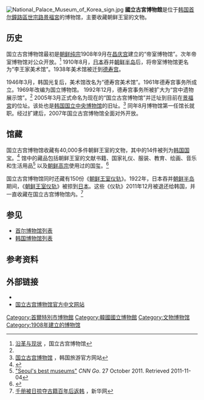 {{Infobox museum
|name          = 国立古宫博物馆
|logo          = [[File:Palac_Museum_of_Korea.jpg|200px]]
|image         = [[File:National_Palace_Museum_of_Korea_2019.jpg|250px]]
|map_type      =
|map_caption   =
|latitude      =
|longitude     =
|established   = 1908年9月
|dissolved     =
|location      = [[首尔|首尔]][[鐘路區|鐘路區]][[世宗路|世宗路]][[景福宮_(韓國)|景福宮]]内
|type          =
|visitors      =
|director      = 孙载圭
|curator       =
|publictransit =
|website       = [http://www.gogung.go.kr/fgn/jsp/cn/html/index.jsp www.gogung.go.kr]
}}
{{Infobox Korean name|
|hangul=국립고궁박물관
|hanja=國立古宮博物館
|rr=Gungnip Gogung bangmulgwan
|mr=Kungnip Kogung pangmulgwan
}}
[[File:National_Palace_Museum_of_Korea_sign.jpg|thumb]]
'''國立古宮博物館'''是位于[[韩国|韩国]][[首尔|首尔]][[鐘路區|鐘路區]][[世宗路|世宗路]][[景福宮|景福宮]]的博物馆，主要收藏朝鲜王室的文物。

== 历史 ==
国立古宫博物馆最初是[[朝鲜纯宗|朝鲜纯宗]]1908年9月在[[昌庆宫|昌庆宫]]建立的“帝室博物馆”。次年帝室博物馆对公众开放。<ref name="history">[http://www.gogung.go.kr/fgn/jsp/cn/html/introduction/introduction2.jsp 沿革与现状] {{Wayback|url=http://www.gogung.go.kr/fgn/jsp/cn/html/introduction/introduction2.jsp |date=20130829013820 }}，国立古宫博物馆</ref> 1910年8月，[[日本|日本]]吞并[[朝鲜半岛|朝鲜半岛]]后，将帝室博物馆更名为“李王家美术馆”。1938年美术馆被迁到[[德寿宫|德寿宫]]。

1946年3月，韩国光复后，美术馆改名为“德寿宫美术馆”。1961年德寿宫事务所成立。1969年改编为国立博物馆。 1992年12月，德寿宫事务所被扩大为“宫中遗物展示馆”。<ref name="history" /> 2005年3月正式命名为现在的“国立古宫博物馆”并迁址到目前在[[景福宮_(韓國)|景福宮]]的位址。该处也是[[韩国国立中央博物馆|韩国国立中央博物馆]]的旧址。<ref>[http://chinese.visitkorea.or.kr/chs/SI/SI_CHG_2_11.jsp?cid=299293 国立古宫博物馆] {{Wayback|url=http://chinese.visitkorea.or.kr/chs/SI/SI_CHG_2_11.jsp?cid=299293 |date=20130330104409 }}，韩国旅游官方网站</ref> 同年8月博物馆第一任馆长就职。经过扩建后，2007年国立古宫博物馆全面对外开放。

== 馆藏 ==
国立古宫博物馆收藏有40,000多件朝鲜王室的文物，其中的14件被列为[[韩国国宝|韩国国宝]]。<ref>{{cite web |url=http://www.gogung.go.kr/eng/aboutMuseum/history.jsp |title=history of the museum |publisher=National Palace Museum of Korea website |accessdate=2008-04-24 |deadurl=yes |archiveurl=https://web.archive.org/web/20160305204153/http://gogung.go.kr/eng/aboutmuseum/history.jsp |archivedate=2016-03-05 }}</ref> 馆中的藏品包括朝鲜王室的文献书籍、国家礼仪、服装、教育、绘画、音乐和生活用品<ref>[http://www.cnngo.com/seoul/play/seouls-best-museums-060516 "Seoul's best museums"] {{Wayback|url=http://www.cnngo.com/seoul/play/seouls-best-museums-060516 |date=20120928105016 }} ''CNN Go''. 27 October 2011. Retrieved 2011-11-04</ref> 以及[[朝鲜高宗|朝鲜高宗]]使用过的国玺。<ref>{{cite news|title=Recovered Imperial Seal Goes on Display|url=http://english.chosun.com/site/data/html_dir/2009/03/18/2009031861002.html|accessdate=30 May 2012|newspaper=Chosun Ilbo|date=18 March 2009|archive-date=2019-07-31|archive-url=https://web.archive.org/web/20190731173540/http://english.chosun.com/site/data/html_dir/2009/03/18/2009031861002.html|dead-url=no}}</ref>

国立古宫博物馆同时还藏有150份《[[朝鲜王室仪轨|朝鲜王室仪轨]]》。1922年，日本吞并[[朝鲜半岛|朝鲜半岛]]期间，《[[朝鲜王室仪轨|朝鲜王室仪轨]]》被掠到[[日本|日本]]。这些《仪轨》2011年12月被退还给韩国，并一直收藏在国立古宫博物馆内。<ref>[http://news.xinhuanet.com/world/2011-12/08/c_122395774.htm 千册被日掠夺古籍百年后返韩] {{Wayback|url=http://news.xinhuanet.com/world/2011-12/08/c_122395774.htm |date=20131120122901 }}，新华网</ref>

== 参见 ==
*[[首尔博物馆列表|首尔博物馆列表]]
*[[韩国博物馆列表|韩国博物馆列表]]

== 参考资料 ==
{{reflist}}

== 外部链接 ==
*{{Commonscat-inline|National Palace Museum of Korea}}
*[https://web.archive.org/web/20130618032614/http://www.gogung.go.kr/fgn/jsp/cn/html/index.jsp 国立古宫博物馆官方中文网站]

[[Category:首爾特別市博物館|Category:首爾特別市博物館]]
[[Category:韓國國立博物館|Category:韓國國立博物館]]
[[Category:文物博物馆|Category:文物博物馆]]
[[Category:1908年建立的博物馆|Category:1908年建立的博物馆]]